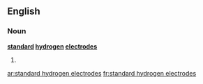 ==English==

===Noun===
'''[[standard]] [[hydrogen]] [[electrode]]s'''

# {{plural of|standard hydrogen electrode}}

[[ar:standard hydrogen electrodes]]
[[fr:standard hydrogen electrodes]]